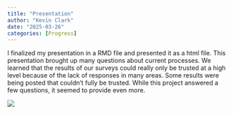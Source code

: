 ```yaml
---
title: "Presentation"
author: "Kevin Clark"
date: "2025-03-26"
categories: [Progress]
---
```


I finalized my presentation in a RMD file and presented it as a html file. This presentation brought up many questions about current processes. We learned that the results of our surveys could really only be trusted at a high level because of the lack of responses in many areas. Some results were being posted that couldn't fully be trusted. While this project answered a few questions, it seemed to provide even more.

![](images.png)
